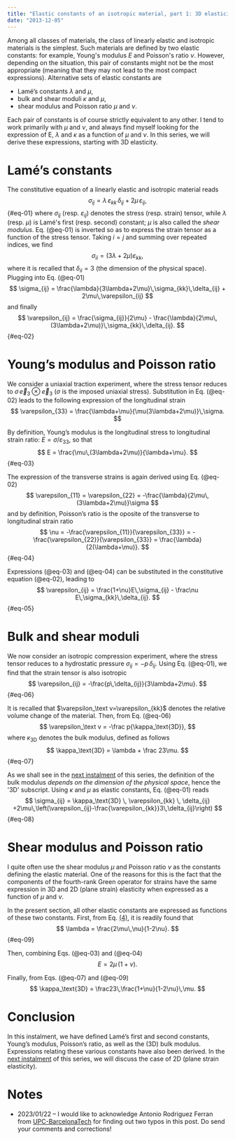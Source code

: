 ```yaml
---
title: "Elastic constants of an isotropic material, part 1: 3D elasticity"
date: "2013-12-05"
---
```


Among all classes of materials, the class of linearly elastic and isotropic
materials is the simplest. Such materials are defined by two elastic constants:
for example, Young\'s modulus $E$ and Poisson\'s ratio $\nu$. However, depending
on the situation, this pair of constants might not be the most appropriate
(meaning that they may not lead to the most compact expressions). Alternative
sets of elastic constants are

- Lamé's constants $\lambda$ and $\mu$,
- bulk and shear moduli $\kappa$ and $\mu$,
- shear modulus and Poisson ratio $\mu$ and $\nu$.

Each pair of constants is of course strictly equivalent to any other. I tend to
work primarily with $\mu$ and $\nu$, and always find myself looking for the
expression of E, $\lambda$ and $\kappa$ as a function of $\mu$ and $\nu$. In
this series, we will derive these expressions, starting with 3D elasticity.

# Lamé's constants

The constitutive equation of a linearly elastic and isotropic material reads
$$
\sigma_{ij} = \lambda\,\varepsilon_{kk}\,\delta_{ij} + 2\mu\,\varepsilon_{ij},
$$ {#eq-01}
where $\sigma_{ij}$ (resp. $\varepsilon_{ij}$) denotes the stress (resp.
strain) tensor, while $\lambda$ (resp. $\mu$) is Lamé\'s first (resp. second)
constant; $\mu$ is also called the *shear modulus*. Eq. (@eq-01) is
inverted so as to express the strain tensor as a function of the stress
tensor. Taking $i = j$ and summing over repeated indices, we find
$$
\sigma_{ii} = (3\lambda + 2\mu)\varepsilon_{kk},
$$
where it is recalled that $\delta_{ii} = 3$ (the dimension of the physical
space). Plugging into Eq. (@eq-01)
$$
\sigma_{ij} = \frac{\lambda}{3\lambda+2\mu}\,\sigma_{kk}\,\delta_{ij} + 2\mu\,\varepsilon_{ij}
$$
and finally
$$
\varepsilon_{ij} = \frac{\sigma_{ij}}{2\mu} - \frac{\lambda}{2\mu\,(3\lambda+2\mu)}\,\sigma_{kk}\,\delta_{ij}.
$$ {#eq-02}


# Young's modulus and Poisson ratio

We consider a uniaxial traction experiment, where the stress tensor reduces to
$\sigma\,\vec e_3\otimes\vec e_3$ ($\sigma$ is the imposed uniaxial
stress). Substitution in Eq. (@eq-02) leads to the following expression of the
longitudinal strain
$$
\varepsilon_{33} = \frac{\lambda+\mu}{\mu(3\lambda+2\mu)}\,\sigma.
$$

By definition, Young's modulus is the longitudinal stress to longitudinal strain
ratio: $E=\sigma/\varepsilon_{33}$, so that
$$
E = \frac{\mu\,(3\lambda+2\mu)}{\lambda+\mu}.
$$ {#eq-03}

The expression of the transverse strains is again derived using Eq. (@eq-02)
$$
\varepsilon_{11} = \varepsilon_{22} = -\frac{\lambda}{2\mu\,(3\lambda+2\mu)}\sigma
$$
and by definition, Poisson's ratio is the oposite of the transverse to
longitudinal strain ratio
$$
\nu = -\frac{\varepsilon_{11}}{\varepsilon_{33}}
= -\frac{\varepsilon_{22}}{\varepsilon_{33}}
= \frac{\lambda}{2(\lambda+\mu)}.
$$ {#eq-04}

Expressions (@eq-03) and (@eq-04) can be substituted in the constitutive
equation (@eq-02), leading to
$$
\varepsilon_{ij} = \frac{1+\nu}E\,\sigma_{ij} - \frac\nu E\,\sigma_{kk}\,\delta_{ij}.
$$ {#eq-05}


# Bulk and shear moduli

We now consider an isotropic compression experiment, where the stress tensor
reduces to a hydrostatic pressure $\sigma_{ij}=-p\,\delta_{ij}$. Using
Eq. (@eq-01), we find that the strain tensor is also isotropic
$$
\varepsilon_{ij} = -\frac{p\,\delta_{ij}}{3\lambda+2\mu}.
$$ {#eq-06}

It is recalled that $\varepsilon_\text v=\varepsilon_{kk}$ denotes the
relative volume change of the material. Then, from Eq. (@eq-06)
$$
\varepsilon_\text v = -\frac p{\kappa_\text{3D}},
$$
where $\kappa_\text{3D}$ denotes the bulk modulus, defined as follows
$$
\kappa_\text{3D} = \lambda + \frac 23\mu.
$$ {#eq-07}

As we shall see in the [next
instalment](../20131229-Elastic_constants_of_an_isotropic_material-02)
of this series, the definition of the bulk modulus *depends on the dimension of
the physical space*, hence the \'3D\' subscript. Using $\kappa$ and $\mu$ as
elastic constants, Eq. (@eq-01) reads
$$
\sigma_{ij} = \kappa_\text{3D} \, \varepsilon_{kk} \, \delta_{ij}
+2\mu\,\left(\varepsilon_{ij}-\frac{\varepsilon_{kk}}3\,\delta_{ij}\right)
$$ {#eq-08}


# Shear modulus and Poisson ratio

I quite often use the shear modulus $\mu$ and Poisson ratio $\nu$ as the
constants defining the elastic material. One of the reasons for this is the fact
that the components of the fourth-rank Green operator for strains have the same
expression in 3D and 2D (plane strain) elasticity when expressed as a function
of $\mu$ and $\nu$.

In the present section, all other elastic constants are expressed as functions
of these two constants. First, from Eq. [(4)](@eq-04), it is readily found that
$$
\lambda = \frac{2\mu\,\nu}{1-2\nu}.
$$ {#eq-09}

Then, combining Eqs. (@eq-03) and (@eq-04)
$$
E = 2\mu\,(1+\nu).
$$

Finally, from Eqs. (@eq-07) and (@eq-09)
$$
\kappa_\text{3D} = \frac23\,\frac{1+\nu}{1-2\nu}\,\mu.
$$


# Conclusion

In this instalment, we have defined Lamé's first and second constants, Young's
modulus, Poisson's ratio, as well as the (3D) bulk modulus.  Expressions
relating these various constants have also been derived. In the [next
instalment](../20131229-Elastic_constants_of_an_isotropic_material-02) of this
series, we will discuss the case of 2D (plane strain elasticity).

# Notes

- 2023/01/22 – I would like to acknowledge Antonio Rodriguez Ferran from
  [UPC-BarcelonaTech](https://www.upc.edu/en) for finding out two typos in this
  post. Do send your comments and corrections!

<!-- Local Variables: -->
<!-- mode: markdown -->
<!-- fill-column: 80 -->
<!-- End: -->
